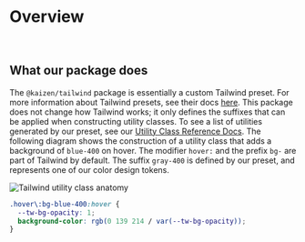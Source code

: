 
<Meta title="Guides/Tailwind/Overview" />

# Overview

<br />

## What our package does

The `@kaizen/tailwind` package is essentially a custom Tailwind preset. For more information about Tailwind presets, see their docs [here](https://tailwindcss.com/docs/presets). This package does not change how Tailwind works; it only defines the suffixes that can be applied when constructing utility classes.
To see a list of utilities generated by our preset, see our [Utility Class Reference Docs](/story/systems-tailwind-utility-class-references-utility-class-references--page).
The following diagram shows the construction of a utility class that adds a background of `blue-400` on hover. The modifier `hover:` and the prefix `bg-` are part of Tailwind by default. The suffix `gray-400` is defined by our preset, and represents one of our color design tokens.

<img src={AnatomyDiagram} alt="Tailwind utility class anatomy" />

```css
.hover\:bg-blue-400:hover {
  --tw-bg-opacity: 1;
  background-color: rgb(0 139 214 / var(--tw-bg-opacity));
}
```
